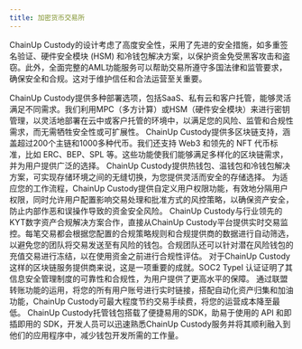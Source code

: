 ```yaml
---
title: 加密货币交易所
---
```


ChainUp Custody的设计考虑了高度安全性，采用了先进的安全措施，如多重签名验证、硬件安全模块 (HSM) 和冷钱包解决方案，以保护资金免受黑客攻击和盗窃。此外，全面完整的AML功能服务可以帮助交易所遵守多国法律和监管要求，确保安全和合规。这对于维护信任和合法运营至关重要。

<Accordion title="灵活的部署模型">
ChainUp Custody提供多种部署选项，包括SaaS、私有云和客户托管，能够灵活满足不同需求。我们利用MPC（多方计算）或HSM（硬件安全模块）来进行密钥管理，以灵活地部署在云中或客户托管的环境中，以满足您的风险、监管和合规性需求，而无需牺牲安全性或可扩展性。
</Accordion>
<Accordion title="多区块链支持">
ChainUp Custody提供多区块链支持，涵盖超过200个主链和1000多种代币。我们还支持 Web3 和领先的 NFT 代币标准，比如 ERC、BEP、SPL 等。这些功能使我们能够满足多样化的区块链需求，并为用户提供广泛的选择。
</Accordion>
<Accordion title="冷热温钱包方案">
ChainUp Custody提供热钱包、温钱包和冷钱包解决方案，可实现存储环境之间的无缝切换，为您提供灵活而安全的存储选择。
</Accordion>
<Accordion title="强大的策略引擎">
为适应您的工作流程，ChainUp Custody提供自定义用户权限功能，有效地分隔用户权限，同时允许用户配置影响交易处理和批准方式的风控策略，以确保资产安全，防止内部作恶和误操作导致的资金安全风险。
</Accordion>
<Accordion title="KYT与AML集成">
ChainUp Custody与行业领先的KYT数字资产合规解决方案合作，直接从ChainUp Custody平台提供实时交易监控。每笔交易都会根据您配置的合规策略规则和合规提供商的数据进行自动筛选，以避免您的团队将交易发送至有风险的钱包。合规团队还可以针对潜在风险钱包的充值交易进行冻结，以在使用资金之前进行合规性评估。
</Accordion>
<Accordion title="国际安全认证">
对于ChainUp Custody这样的区块链服务提供商来说，这是一项重要的成就。SOC2 TypeI 认证证明了其信息安全管理制度的可靠性和合规性，为用户提供了更高水平的保障。
</Accordion>
<Accordion title="交易降本增效">
通过联盟转账功能的运用，将您的所有用户账号进行实时链接，搭配自动化资产归集和加油功能，ChainUp Custody可最大程度节约交易手续费，将您的运营成本降至最低。
</Accordion>
<Accordion title="简易集成的SDK">
ChainUp Custody托管钱包搭载了便捷易用的SDK，助易于使用的 API 和即插即用的 SDK，开发人员可以迅速熟悉ChainUp Custody服务并将其顺利融入到他们的应用程序中，减少钱包开发所需的工作量。
</Accordion>